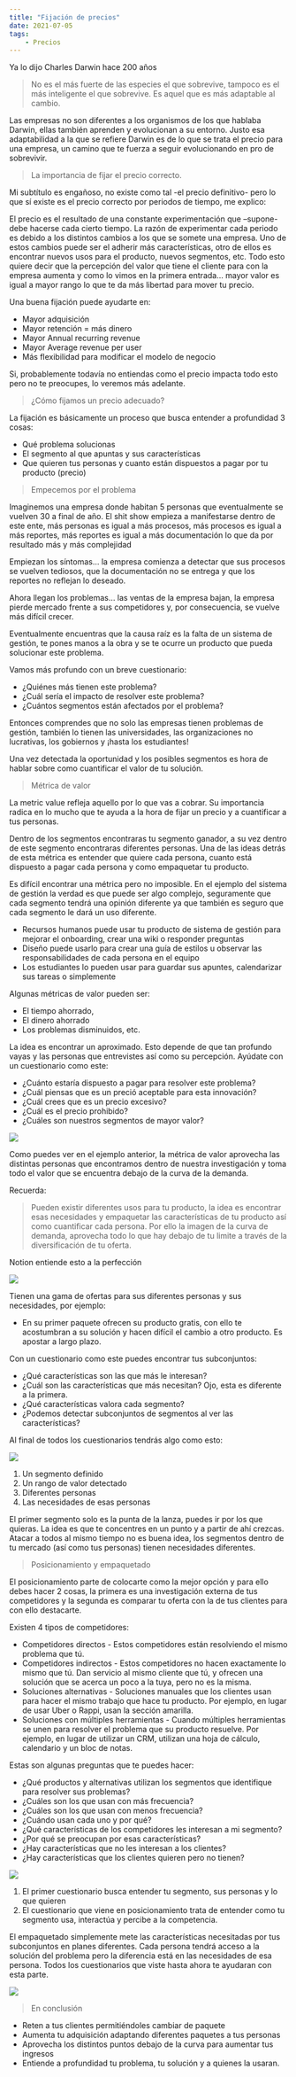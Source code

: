 ```yaml
---
title: "Fijación de precios"
date: 2021-07-05
tags: 
    - Precios
---
```


Ya lo dijo Charles Darwin hace 200 años

> No es el más fuerte de las especies el que sobrevive, tampoco es el más inteligente el que sobrevive. Es aquel que es más adaptable al cambio. 

Las empresas no son diferentes a los organismos de los que hablaba Darwin, ellas también aprenden y evolucionan a su entorno. Justo esa adaptabilidad a la que se refiere Darwin es de lo que se trata el precio para una empresa, un camino que te fuerza a seguir evolucionando en pro de sobrevivir. 

> La importancia de fijar el precio correcto.

Mi subtítulo es engañoso, no existe como tal -el precio definitivo- pero lo que sí existe es el precio correcto por periodos de tiempo, me explico:

El precio es el resultado de una constante experimentación que –supone- debe hacerse cada cierto tiempo. La razón de experimentar cada periodo es debido a los distintos cambios a los que se somete una empresa. Uno de estos cambios puede ser el adherir más características, otro de ellos es encontrar nuevos usos para el producto, nuevos segmentos, etc. Todo esto quiere decir que la percepción del valor que tiene el cliente para con la empresa aumenta y como lo vimos en la primera entrada… mayor valor es igual a mayor rango lo que te da más libertad para mover tu precio.

Una buena fijación puede ayudarte en:

* Mayor adquisición
* Mayor retención = más dinero
* Mayor Annual recurring revenue
* Mayor Average revenue per user
* Más flexibilidad para  modificar el modelo de negocio

Si, probablemente todavía no entiendas como el precio impacta todo esto pero no te preocupes, lo veremos más adelante.

> ¿Cómo fijamos un precio adecuado?

La fijación es básicamente un proceso que busca entender a profundidad 3 cosas:

* Qué problema solucionas
* El segmento al que apuntas y sus características
* Que quieren tus personas y cuanto están dispuestos a pagar por tu producto  (precio)

> Empecemos por el problema 

Imaginemos una empresa donde habitan 5 personas que eventualmente se vuelven 30 a final de año. El shit show empieza a manifestarse dentro de este ente, más personas es igual a más procesos, más procesos es igual a más reportes, más reportes es igual a más documentación  lo que da por resultado más y más complejidad

Empiezan los síntomas… la empresa comienza a detectar que sus procesos se vuelven tediosos, que la documentación no se entrega y que los reportes no reflejan lo deseado.

Ahora llegan los problemas… las ventas de la empresa bajan, la empresa pierde mercado frente a sus competidores y, por consecuencia, se vuelve más difícil crecer.

Eventualmente encuentras que la causa raíz es la falta de un sistema de gestión, te pones manos a la obra y se te ocurre un producto que pueda solucionar este problema.

Vamos más profundo con un breve cuestionario:

* ¿Quiénes más tienen este problema?
* ¿Cuál sería el impacto de resolver este problema?
* ¿Cuántos segmentos están afectados por el problema?

Entonces comprendes que no solo las empresas tienen problemas de gestión, también lo tienen las universidades, las organizaciones no lucrativas, los gobiernos y ¡hasta los estudiantes!

Una vez detectada la oportunidad y los posibles segmentos es hora de hablar sobre como cuantificar el valor de tu solución.

> Métrica de valor 

La metric value refleja aquello por lo que vas a cobrar. Su importancia radica en lo mucho que te ayuda a la hora de fijar un precio y a cuantificar a tus personas.

Dentro de los segmentos encontraras tu segmento ganador, a su vez dentro de este segmento encontraras diferentes personas. Una de las ideas detrás de esta métrica es entender que quiere cada persona, cuanto está dispuesto a pagar cada persona y como empaquetar tu producto.

Es difícil encontrar una métrica pero no imposible. En el ejemplo del sistema de gestión la verdad es que puede ser algo complejo, seguramente que cada segmento tendrá una opinión diferente ya que también es seguro que cada segmento le dará un uso diferente. 

* Recursos humanos puede usar tu producto de sistema de gestión para mejorar el onboarding, crear una wiki o responder preguntas
* Diseño puede usarlo para crear una guía de estilos u observar las responsabilidades de cada persona en el equipo
* Los estudiantes lo pueden usar para guardar sus apuntes, calendarizar sus tareas o simplemente 

Algunas métricas de valor pueden ser:

* El tiempo ahorrado,
* El dinero ahorrado
* Los problemas disminuidos, etc. 

La idea es encontrar un aproximado. Esto depende de que tan profundo vayas y las personas que entrevistes así como su percepción. Ayúdate con un cuestionario como este:

* ¿Cuánto estaría dispuesto a pagar para resolver este problema?
* ¿Cuál piensas que es un preció aceptable para esta innovación?
* ¿Cuál crees que es un precio excesivo?
* ¿Cuál es el precio prohibido?
* ¿Cuáles son nuestros segmentos de mayor valor?

![](./imagen1.png)

Como puedes ver en el ejemplo anterior, la métrica de valor aprovecha las distintas personas que encontramos dentro de nuestra investigación y toma todo el valor que se encuentra debajo de la curva de la demanda.

Recuerda:

> Pueden existir diferentes usos para tu producto, la idea es encontrar esas necesidades y empaquetar las características de tu producto así como cuantificar cada persona. Por ello la imagen de la curva de demanda, aprovecha todo lo que hay debajo de tu limite a través de la diversificación de tu oferta.

Notion entiende esto a la perfección

![](./imagen2.png)

Tienen una gama de ofertas para sus diferentes personas y sus necesidades, por ejemplo:

* En su primer paquete ofrecen su producto gratis, con ello te acostumbran a su solución y hacen difícil el cambio a otro producto. Es apostar a largo plazo.

Con un cuestionario como este puedes encontrar tus subconjuntos:

* ¿Qué características son las que más le interesan?
* ¿Cuál son las características que más necesitan? Ojo, esta es diferente a la primera.
* ¿Qué características valora cada segmento?
* ¿Podemos detectar subconjuntos de segmentos al ver las características? 

Al final de todos los cuestionarios tendrás algo como esto:

![](./imagen3.png)

1. Un segmento definido
2. Un rango de valor detectado
3. Diferentes personas
4. Las necesidades de esas personas

El primer segmento solo es la punta de la lanza, puedes ir por los que quieras. La idea es que te concentres en un punto y a partir de ahí crezcas. Atacar a todos al mismo tiempo no es buena idea, los segmentos dentro de tu mercado (así como tus personas) tienen necesidades diferentes.

> Posicionamiento y empaquetado 

El posicionamiento parte de colocarte como la mejor opción y para ello debes hacer 2 cosas, la primera es una investigación externa de tus competidores y la segunda es comparar tu oferta con la de tus clientes para con ello destacarte.

Existen 4 tipos de competidores:

* Competidores directos - Estos competidores están resolviendo el mismo problema que tú.
* Competidores indirectos - Estos competidores no hacen exactamente lo mismo que tú. Dan servicio al mismo cliente que tú, y ofrecen una solución que se acerca un poco a la tuya, pero no es la misma.
* Soluciones alternativas - Soluciones manuales que los clientes usan para hacer el mismo trabajo que hace tu producto. Por ejemplo, en lugar de usar Uber o Rappi, usan la sección amarilla.
* Soluciones con múltiples herramientas - Cuando múltiples herramientas se unen para resolver el problema que su producto resuelve. Por ejemplo, en lugar de utilizar un CRM, utilizan una hoja de cálculo, calendario y un bloc de notas.

Estas son algunas preguntas que te puedes hacer:

* ¿Qué productos y alternativas utilizan los segmentos que identifique para resolver sus problemas?
* ¿Cuáles son los que usan con más frecuencia?
* ¿Cuáles son los que usan con menos frecuencia?
* ¿Cuándo usan cada uno y por qué?
* ¿Qué características de los competidores les interesan a mi segmento?
* ¿Por qué se preocupan por esas características?
* ¿Hay características que no les interesan a los clientes?
* ¿Hay características que los clientes quieren pero no tienen?

![](./imagen4.png)

1. El primer cuestionario busca entender tu segmento, sus personas y lo que quieren
2. El cuestionario que viene en posicionamiento trata de entender como tu segmento usa, interactúa y percibe a la competencia.

El empaquetado simplemente mete las características necesitadas por tus subconjuntos en planes diferentes. Cada persona tendrá acceso a la solución del problema pero la diferencia está en las necesidades de esa persona.  Todos los cuestionarios que viste hasta ahora te ayudaran con esta parte.

![](./imagen5.png)

> En conclusión

* Reten a tus clientes permitiéndoles cambiar de paquete
* Aumenta tu adquisición adaptando diferentes paquetes a tus personas
* Aprovecha los distintos puntos debajo de la curva para aumentar tus ingresos
* Entiende a profundidad tu problema, tu solución y a quienes la usaran.